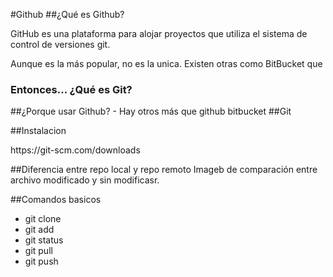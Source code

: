 #Github
##¿Qué es Github?

GitHub es una plataforma para alojar proyectos que utiliza el sistema de control de versiones git.

Aunque es la más popular, no es la unica. Existen otras como BitBucket que 

### Entonces... ¿Qué es Git?



##¿Porque usar Github?
- Hay otros más que github bitbucket
##Git

##Instalacion

https://git-scm.com/downloads

##Diferencia entre repo local y repo remoto
Imageb de comparación entre archivo modificado y sin modificasr.

##Comandos basicos

- git clone
- git add
- git status
- git pull
- git push
